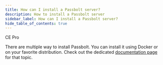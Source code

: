 ```yaml
---
title: How can I install a Passbolt server?
description: How to install a Passbolt server
sidebar_label: How can I install a Passbolt server?
hide_table_of_contents: true
---
```



<div style={{display: "flex", gap: "1rem"}}>
  <Chips link="https://www.passbolt.com/ce/docker" isUnderMainTitle={true}>CE</Chips>
  <Chips link="https://www.passbolt.com/pricing/pro" isUnderMainTitle={true}>Pro</Chips>
</div>

There are multiple way to install Passbolt. You can install it using Docker or on your favorite distribution. Check out the dedicated [documentation page](/hosting/install/) for that topic.
